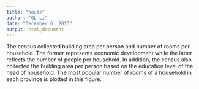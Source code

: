 ```yaml
---
title: "house"
author: "GL Li"
date: "December 6, 2015"
output: html_document
---
```

The census collected building area per person and number of rooms per household. The former represents economic development while the latter reflects the number of people per household. In addition, the census also collected the building area per person based on the education level of the head of household. The most popular number of rooms of a household in each province is plotted in this figure.
